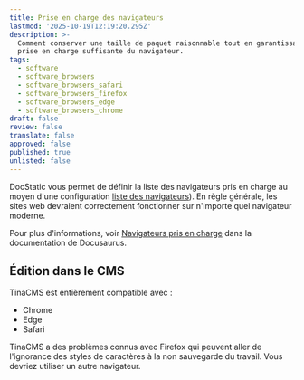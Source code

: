 ```yaml
---
title: Prise en charge des navigateurs
lastmod: '2025-10-19T12:19:20.295Z'
description: >-
  Comment conserver une taille de paquet raisonnable tout en garantissant une
  prise en charge suffisante du navigateur.
tags:
  - software
  - software_browsers
  - software_browsers_safari
  - software_browsers_firefox
  - software_browsers_edge
  - software_browsers_chrome
draft: false
review: false
translate: false
approved: false
published: true
unlisted: false
---
```


DocStatic vous permet de définir la liste des navigateurs pris en charge au moyen d'une configuration [liste des navigateurs](https://github.com/browserslist/browserslist)). En règle générale, les sites web devraient correctement fonctionner sur n'importe quel navigateur moderne.

Pour plus d'informations, voir [Navigateurs pris en charge](https://docusaurus.io/fr/docs/browser-support) dans la documentation de Docusaurus.

## Édition dans le CMS

TinaCMS est entièrement compatible avec :

* Chrome
* Edge
* Safari

<Admonition type="danger" title="Avertissement">
  TinaCMS a des problèmes connus avec Firefox qui peuvent aller de l'ignorance des styles de caractères à la non sauvegarde du travail. Vous devriez utiliser un autre navigateur.
</Admonition>
